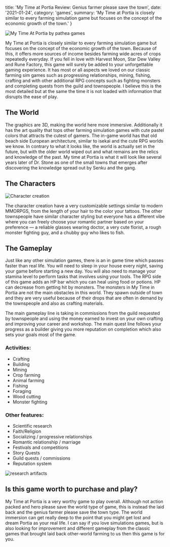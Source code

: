 

  title: 'My Time at Portia Review: Genius farmer please save the town',
  date: '2021-01-24',
  category: 'games',
  summary: 'My Time at Portia is closely similar to every farming simulation game but focuses on the concept of the economic growth of the town.'
}


<img src={banner} alt="My Time At Portia by pathea games" type="imgBlock" />

My Time at Portia is closely similar to every farming simulation game but focuses on the concept of the economic growth of the town. Because of this, it offers more sources of income besides farming wide acres of crops repeatedly everyday. If you fell in love with Harvest Moon, Star Dew Valley and Rune Factory, this game will surely be added to your unforgettable gaming experience. It has most or all aspects we loved on our classic farming sim games such as progressing relationships, mining, fishing, crafting and with other additional RPG concepts such as fighting monsters and completing quests from the guild and townspeople. I believe this is the most detailed but at the same the time it is not loaded with information that disrupts the ease of play.

## The World

The graphics are 3D, making the world here more immersive. Additionally it has the art quality that tops other farming simulation games with cute pastel colors that attracts the cutest of gamers. The in-game world has that old beach side European architecture, similar to isekai and the cute RPG worlds we know. In contrary to what it looks like, the world is actually set in the future, but with the older world wiped out and what remains are the relics and knowledge of the past. My time at Portia is what it will look like several years later of Dr. Stone as one of the small towns that emerges after discovering the knowledge spread out by Senku and the gang.

## The Characters

<img src={character} alt="Character creation" caption="Character creation; credits pathea games" type="imgBlock" />

The character creation have a very customizable settings similar to modern MMORPGS, from the length of your hair to the color your tattoos. The other townspeople have similar character styling but everyone has a different vibe where you can freely choose your romantic partner based on your preference —  a reliable glasses wearing doctor, a very cute florist, a rough monster fighting guy, and a chubby guy who likes to fish.

## The Gameplay

Just like any other simulation games, there is an in game time which passes faster than real life. You will need to sleep in your house every night, saving your game before starting a new day. You will also need to manage your stamina level to perform tasks that involves using your tools. The RPG side of this game adds an HP bar which you can heal using food or potions. HP can decrease from getting hit by monsters. The monsters in My Time in Portia are not the main obstacles in this world. They spawn outside of town and they are very useful because of their drops that are often in demand by the townspeople and also as crafting materials.

The main gameplay line is taking in commissions from the guild requested by townspeople and using the money earned to invest on your own crafting and improving your career and workshop. The main quest line follows your progress as a builder giving you more reputation on completion which also sets your goals most of the game.

### Activities:

- Crafting
- Building
- Mining
- Crop farming
- Animal farming
- Fishing
- Foraging
- Wood cutting
- Monster fighting

### Other features:

- Scientific research
- Faith/Religion
- Socializing / progressive relationships
- Romantic relationship / marriage
- Festivals and competitions
- Story Quests
- Guild quests / commissions
- Reputation system

<img src={research} alt="research artifacts" caption="Discover artifacts to advance your research for technology; Credits: Pathea Games" type="imgBlock" />

## Is this game worth to purchase and play?

My Time at Portia is a very worthy game to play overall. Although not action packed and hero please save the world type of game, this is instead the laid back and the genius farmer please save the town type. The world immersion can get really deep to the point that you might get lost and dream Portia as your real life. I can say if you love simulations games, but is also looking for improvement and different gameplay from the classic games that brought laid back other-world farming to us then this game is for you. 